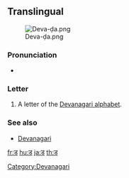 {{also|ड़|ङ|इ}}
==Translingual==
[[File:Deva-ḍa.png|thumb]]

===Pronunciation===
* {{IPA|/ɖə/|lang=mul}}

===Letter===
{{mul-deva|ḍa}}

# A letter of the [[Devanagari alphabet]].

===See also===
* [[w:Devanagari|Devanagari]]

[[Category:Devanagari]]

[[fr:ड]]
[[hu:ड]]
[[ja:ड]]
[[th:ड]]